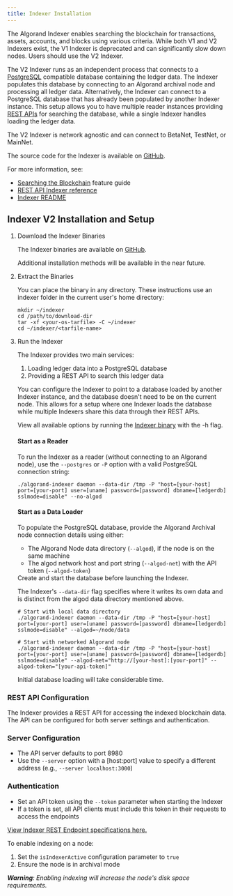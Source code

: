 ```yaml
---
title: Indexer Installation
---
```



The Algorand Indexer enables searching the blockchain for transactions, assets, accounts, and blocks using various criteria. While both V1 and V2 Indexers exist, the V1 Indexer is deprecated and can significantly slow down nodes. Users should use the V2 Indexer.

The V2 Indexer runs as an independent process that connects to a [PostgreSQL](https://www.postgresql.org/) compatible database containing the ledger data. The Indexer populates this database by connecting to an Algorand archival node and processing all ledger data. Alternatively, the Indexer can connect to a PostgreSQL database that has already been populated by another Indexer instance. This setup allows you to have multiple reader instances providing [REST APIs](https://developer.algorand.org/docs/rest-apis/indexer) for searching the database, while a single Indexer handles loading the ledger data.

The V2 Indexer is network agnostic and can connect to BetaNet, TestNet, or MainNet.

The source code for the Indexer is available on [GitHub](https://github.com/algorand/indexer).

For more information, see:

- [Searching the Blockchain](https://developer.algorand.org/docs/get-details/indexer) feature guide
- [REST API Indexer reference](https://developer.algorand.org/docs/rest-apis/indexer)
- [Indexer README](https://github.com/algorand/indexer)

## Indexer V2 Installation and Setup

<Steps>

1. Download the Indexer Binaries

   The Indexer binaries are available on [GitHub](https://github.com/algorand/indexer/releases).

   <Aside type='note'>
     Additional installation methods will be available in the near future.
   </Aside>

2. Extract the Binaries

   You can place the binary in any directory. These instructions use an indexer folder in the current user's home directory:

   ```shell showLineNumbers=false frame=terminal
   mkdir ~/indexer
   cd /path/to/download-dir
   tar -xf <your-os-tarfile> -C ~/indexer
   cd ~/indexer/<tarfile-name>
   ```

3. Run the Indexer

   The Indexer provides two main services:

   1. Loading ledger data into a PostgreSQL database
   2. Providing a REST API to search this ledger data

   You can configure the Indexer to point to a database loaded by another Indexer instance, and the database doesn't need to be on the current node. This allows for a setup where one Indexer loads the database while multiple Indexers share this data through their REST APIs.

   View all available options by running the [Indexer binary](https://developer.algorand.org/docs/clis/indexer/indexer/) with the -h flag.

   #### Start as a Reader

   To run the Indexer as a reader (without connecting to an Algorand node), use the `--postgres` or `-P` option with a valid PostgreSQL connection string:

   ```shell showLineNumbers=false frame=terminal
   ./algorand-indexer daemon --data-dir /tmp -P "host=[your-host] port=[your-port] user=[uname] password=[password] dbname=[ledgerdb] sslmode=disable" --no-algod
   ```

   #### Start as a Data Loader

   To populate the PostgreSQL database, provide the Algorand Archival node connection details using either:

   - The Algorand Node data directory (`--algod`), if the node is on the same machine
   - The algod network host and port string (`--algod-net`) with the API token (`--algod-token`)

   <Aside type='note'>
     Create and start the database before launching the Indexer.
   </Aside>

   The Indexer's `--data-dir` flag specifies where it writes its own data and is distinct from the algod data directory mentioned above.

   ```shell showLineNumbers=false frame=terminal
   # Start with local data directory
   ./algorand-indexer daemon --data-dir /tmp -P "host=[your-host] port=[your-port] user=[uname] password=[password] dbname=[ledgerdb] sslmode=disable" --algod=~/node/data

   # Start with networked Algorand node
   ./algorand-indexer daemon --data-dir /tmp -P "host=[your-host] port=[your-port] user=[uname] password=[password] dbname=[ledgerdb] sslmode=disable" --algod-net="http://[your-host]:[your-port]" --algod-token="[your-api-token]"
   ```

   <Aside type='note'>
     Initial database loading will take considerable time.
   </Aside>

</Steps>

### REST API Configuration

The Indexer provides a REST API for accessing the indexed blockchain data. The API can be configured for both server settings and authentication.

### Server Configuration

- The API server defaults to port 8980
- Use the `--server` option with a [host:port] value to specify a different address (e.g., `--server localhost:3000`)

### Authentication

- Set an API token using the `--token` parameter when starting the Indexer
- If a token is set, all API clients must include this token in their requests to access the endpoints

[View Indexer REST Endpoint specifications here.](https://developer.algorand.org/docs/rest-apis/restendpoints/)

To enable indexing on a node:

1. Set the `isIndexerActive` configuration parameter to `true`
2. Ensure the node is in archival mode

_**Warning**: Enabling indexing will increase the node's disk space requirements._

